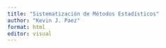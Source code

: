 ```yaml
---
title: "Sistematización de Métodos Estadísticos"
author: "Kevin J. Paez"
format: html
editor: visual
---
```


```r

```

```r

```
